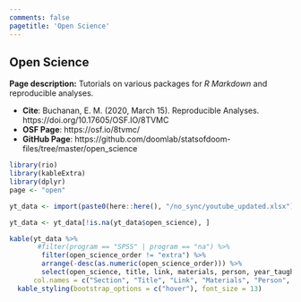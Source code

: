 ```yaml
---
comments: false
pagetitle: 'Open Science'
---
```


## Open Science

**Page description:** Tutorials on various packages for _R Markdown_ and reproducible analyses. 

- **Cite**: Buchanan, E. M. (2020, March 15). Reproducible Analyses. https://doi.org/10.17605/OSF.IO/8TVMC 
- **OSF Page**: https://osf.io/8tvmc/
- **GitHub Page**: https://github.com/doomlab/statsofdoom-files/tree/master/open_science

```r
library(rio)
library(kableExtra)
library(dplyr)
page <- "open"

yt_data <- import(paste0(here::here(), "/no_sync/youtube_updated.xlsx"))

yt_data <- yt_data[!is.na(yt_data$open_science), ]
```

```r
kable(yt_data %>% 
       #filter(program == "SPSS" | program == "na") %>% 
        filter(open_science_order != "extra") %>% 
        arrange(-desc(as.numeric(open_science_order))) %>%
        select(open_science, title, link, materials, person, year_taught),
      col.names = c("Section", "Title", "Link", "Materials", "Person", "Year Taught")) %>% 
  kable_styling(bootstrap_options = c("hover"), font_size = 13)
```
